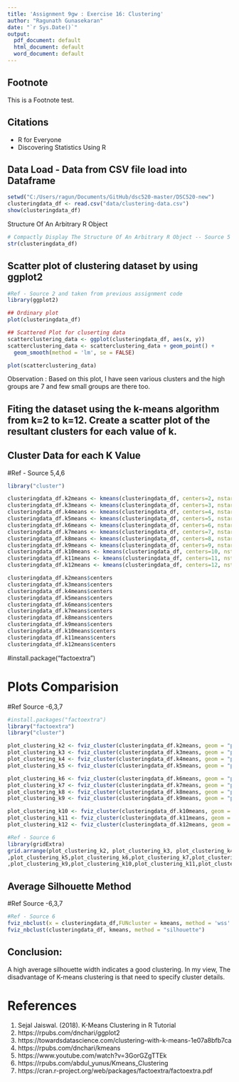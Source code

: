 ```yaml
---
title: 'Assignment 9gw : Exercise 16: Clustering'
author: "Ragunath Gunasekaran"
date: "`r Sys.Date()`"
output:
  pdf_document: default
  html_document: default
  word_document: default
---
```



## Footnote
This is a Footnote test.

## Citations

* R for Everyone
* Discovering Statistics Using R

##  Data Load - Data from CSV file load into Dataframe

```r
setwd("C:/Users/ragun/Documents/GitHub/dsc520-master/DSC520-new")
clusteringdata_df <- read.csv("data/clustering-data.csv")
show(clusteringdata_df)
```

Structure Of An Arbitrary R Object

```r
# Compactly Display The Structure Of An Arbitrary R Object -- Source 5
str(clusteringdata_df)
```

##  Scatter plot of clustering dataset by using ggplot2

```r
#Ref - Source 2 and taken from previous assignment code
library(ggplot2)

## Ordinary plot
plot(clusteringdata_df)

## Scattered Plot for cluserting data
scatterclustering_data <- ggplot(clusteringdata_df, aes(x, y))
scatterclustering_data <- scatterclustering_data + geom_point() +
  geom_smooth(method = 'lm', se = FALSE) 

plot(scatterclustering_data)

```

Observation : Based on this plot, I have seen various clusters and the high groups are 7 and few small groups are there too. 


## Fiting the dataset using the k-means algorithm from k=2 to k=12. Create a scatter plot of the resultant clusters for each value of k.

##  Cluster Data for each K Value
#Ref - Source 5,4,6
```r

library("cluster")

clusteringdata_df.k2means <- kmeans(clusteringdata_df, centers=2, nstart = 25)
clusteringdata_df.k3means <- kmeans(clusteringdata_df, centers=3, nstart = 25)
clusteringdata_df.k4means <- kmeans(clusteringdata_df, centers=4, nstart = 25)
clusteringdata_df.k5means <- kmeans(clusteringdata_df, centers=5, nstart = 25)
clusteringdata_df.k6means <- kmeans(clusteringdata_df, centers=6, nstart = 25)
clusteringdata_df.k7means <- kmeans(clusteringdata_df, centers=7, nstart = 25)
clusteringdata_df.k8means <- kmeans(clusteringdata_df, centers=8, nstart = 25)
clusteringdata_df.k9means <- kmeans(clusteringdata_df, centers=9, nstart = 25)
clusteringdata_df.k10means <- kmeans(clusteringdata_df, centers=10, nstart = 25)
clusteringdata_df.k11means <- kmeans(clusteringdata_df, centers=11, nstart = 25)
clusteringdata_df.k12means <- kmeans(clusteringdata_df, centers=12, nstart = 25)

clusteringdata_df.k2means$centers
clusteringdata_df.k3means$centers
clusteringdata_df.k4means$centers
clusteringdata_df.k5means$centers
clusteringdata_df.k6means$centers
clusteringdata_df.k7means$centers
clusteringdata_df.k8means$centers
clusteringdata_df.k9means$centers
clusteringdata_df.k10means$centers
clusteringdata_df.k11means$centers
clusteringdata_df.k12means$centers
```


#install.package("factoextra")


# Plots Comparision
#Ref Source -6,3,7

```r
#install.packages("factoextra")
library("factoextra")
library("cluster")

plot_clustering_k2 <- fviz_cluster(clusteringdata_df.k2means, geom = "point", data = clusteringdata_df) + ggtitle("k = 2")
plot_clustering_k3 <- fviz_cluster(clusteringdata_df.k3means, geom = "point",  data = clusteringdata_df) + ggtitle("k = 3")
plot_clustering_k4 <- fviz_cluster(clusteringdata_df.k4means, geom = "point",  data = clusteringdata_df) + ggtitle("k = 4")
plot_clustering_k5 <- fviz_cluster(clusteringdata_df.k5means, geom = "point",  data = clusteringdata_df) + ggtitle("k = 5")

plot_clustering_k6 <- fviz_cluster(clusteringdata_df.k6means, geom = "point", data = clusteringdata_df) + ggtitle("k = 6")
plot_clustering_k7 <- fviz_cluster(clusteringdata_df.k7means, geom = "point",  data = clusteringdata_df) + ggtitle("k = 7")
plot_clustering_k8 <- fviz_cluster(clusteringdata_df.k8means, geom = "point",  data = clusteringdata_df) + ggtitle("k = 8")
plot_clustering_k9 <- fviz_cluster(clusteringdata_df.k9means, geom = "point",  data = clusteringdata_df) + ggtitle("k = 9")

plot_clustering_k10 <- fviz_cluster(clusteringdata_df.k10means, geom = "point", data = clusteringdata_df) + ggtitle("k = 10")
plot_clustering_k11 <- fviz_cluster(clusteringdata_df.k11means, geom = "point",  data = clusteringdata_df) + ggtitle("k = 11")
plot_clustering_k12 <- fviz_cluster(clusteringdata_df.k12means, geom = "point",  data = clusteringdata_df) + ggtitle("k = 12")

#Ref - Source 6
library(gridExtra)
grid.arrange(plot_clustering_k2, plot_clustering_k3, plot_clustering_k4
,plot_clustering_k5,plot_clustering_k6,plot_clustering_k7,plot_clustering_k8
,plot_clustering_k9,plot_clustering_k10,plot_clustering_k11,plot_clustering_k12, nrow = 4)

```

## Average Silhouette Method
#Ref Source -6,3,7

```r
#Ref - Source 6
fviz_nbclust(x = clusteringdata_df,FUNcluster = kmeans, method = 'wss' )
fviz_nbclust(clusteringdata_df, kmeans, method = "silhouette")
```

## Conclusion:
A high average silhouette width indicates a good clustering.
In my view, The disadvantage of K-means clustering is that need to specify cluster details.


# References
1.  Sejal Jaiswal. (2018). K-Means Clustering in R Tutorial
2.  https://rpubs.com/dnchari/ggplot2
3.  https://towardsdatascience.com/clustering-with-k-means-1e07a8bfb7ca
4.  https://rpubs.com/dnchari/kmeans
5.  https://www.youtube.com/watch?v=3GorGZgTTEk
6.  https://rpubs.com/abdul_yunus/Kmeans_Clustering
7.  https://cran.r-project.org/web/packages/factoextra/factoextra.pdf
